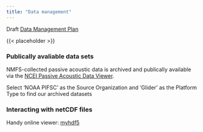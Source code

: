 ```yaml
---
title: "Data management"
---
```


Draft [Data Management Plan](https://docs.google.com/document/d/1FCwBSUFHXaw8124u0K0YmNmUrCakKbkyKyzvz7sumNM/edit?tab=t.0#heading=h.bphdsu7lbiaf)

{{< placeholder >}}

### Publically avaliable data sets

NMFS-collected passive acoustic data is archived and publically available via the [NCEI Passive Acoustic Data Viewer](https://www.ncei.noaa.gov/maps/passive-acoustic-data/). 

Select 'NOAA PIFSC' as the Source Organization and 'Glider' as the Platform Type to find our archived datasets

### Interacting with netCDF files

Handy online viewer: [myhdf5](https://myhdf5.hdfgroup.org/)